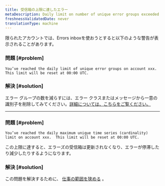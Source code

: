 ```yaml
---
title: 受信箱の上限に達したエラー
metaDescription: Daily limit on number of unique error groups exceeded
freshnessValidatedDate: never
translationType: machine
---
```


限られたアカウントでは、Errors inboxを使おうとすると以下のような警告が表示されることがあります。

### 問題 [#problem]

```
You’ve reached the daily limit of unique error groups on account xxx.  This limit will be reset at 00:00 UTC.
```

### 解決 [#solution]

エラー グループの数を減らすには、エラー クラスまたはメッセージから一意の識別子を削除してみてください。[詳細については、こちらをご覧ください。](/docs/errors-inbox/errors-inbox/#similar-events)

* * *

### 問題 [#problem]

```
You’ve reached the daily maximum unique time series (cardinality) limit on account xxx.  This limit will be reset at 00:00 UTC.
```

この上限に達すると、エラーズの受信箱は更新されなくなり、エラーが停滞したり減少したりするようになります。

### 解決 [#solution]

この問題を解決するために、 [仕事の範囲を狭める](/docs/new-relic-one/use-new-relic-one/workloads/use-workloads/) 。
